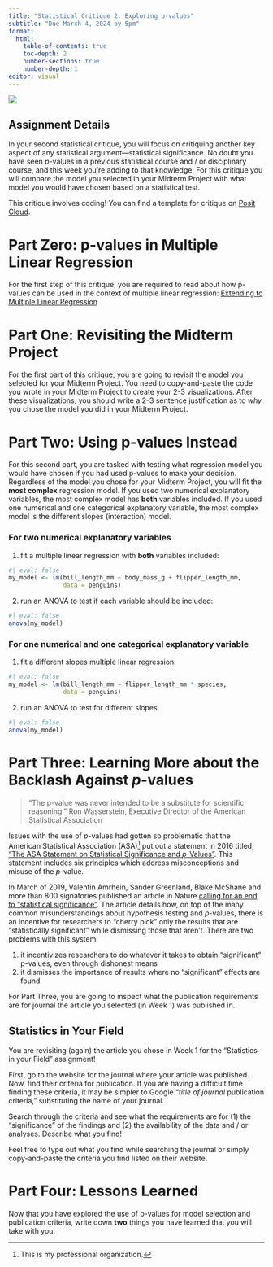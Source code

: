 ```yaml
---
title: "Statistical Critique 2: Exploring p-values"
subtitle: "Due March 4, 2024 by 5pm"
format: 
  html:
    table-of-contents: true
    toc-depth: 2
    number-sections: true
    number-depth: 1
editor: visual
---
```


![](images/significant.jpeg)

## Assignment Details

In your second statistical critique, you will focus on critiquing another key aspect of any statistical argument---statistical significance. No doubt you have seen $p$-values in a previous statistical course and / or disciplinary course, and this week you're adding to that knowledge. For this critique you will compare the model you selected in your Midterm Project with what model you would have chosen based on a statistical test.

This critique involves coding! You can find a template for critique on [Posit Cloud](https://posit.cloud/).

# Part Zero: p-values in Multiple Linear Regression

For the first step of this critique, you are required to read about how p-values can be used in the context of multiple linear regression: [Extending to Multiple Linear Regression](../weeks/chapters/week-8-reading-mlr.qmd "Extending to Multiple Linear Regression")

# Part One: Revisiting the Midterm Project

For the first part of this critique, you are going to revisit the model you selected for your Midterm Project. You need to copy-and-paste the code you wrote in your Midterm Project to create your 2-3 visualizations. After these visualizations, you should write a 2-3 sentence justification as to *why* you chose the model you did in your Midterm Project.

# Part Two: Using p-values Instead

For this second part, you are tasked with testing what regression model you would have chosen if you had used p-values to make your decision. Regardless of the model you chose for your Midterm Project, you will fit the **most complex** regression model. If you used two numerical explanatory variables, the most complex model has **both** variables included. If you used one numerical and one categorical explanatory variable, the most complex model is the different slopes (interaction) model.

### For two numerical explanatory variables

1.  fit a multiple linear regression with **both** variables included:

```r
#| eval: false
my_model <- lm(bill_length_mm ~ body_mass_g + flipper_length_mm, 
               data = penguins)
```

2.  run an ANOVA to test if each variable should be included:

```r
#| eval: false
anova(my_model)
```

### For one numerical and one categorical explanatory variable

1.  fit a different slopes multiple linear regression:

```r
#| eval: false
my_model <- lm(bill_length_mm ~ flipper_length_mm * species, 
               data = penguins)
```

2.  run an ANOVA to test for different slopes

```r
#| eval: false
anova(my_model)
```

<!-- # Part Three: Learning More about Misuses of $p$-values -->

<!-- For this section, you are required to: -->

<!-- 1.  read the American Statistical Association's statement on $p$-values and statistical significance -->

<!-- 2.  note what misinterpretations you believe apply your excerpt (from Part One) **and** why -->

<!-- ::: callout-tip -->

<!-- # Justification -->

<!-- Note, you are required to *justify* why you believe the selected misinterpretations apply to your article's statistical argument(s). -->

<!-- ::: -->

# Part Three: Learning More about the Backlash Against $p$-values

> "The p-value was never intended to be a substitute for scientific reasoning." Ron Wasserstein, Executive Director of the American Statistical Association

Issues with the use of $p$-values had gotten so problematic that the American Statistical Association (ASA)[^1] put out a statement in 2016 titled, ["The ASA Statement on Statistical Significance and $p$-Values"](https://www.amstat.org/asa/files/pdfs/P-ValueStatement.pdf). This statement includes six principles which address misconceptions and misuse of the $p$-value.

[^1]: This is my professional organization.

In March of 2019, Valentin Amrhein, Sander Greenland, Blake McShane and more than 800 signatories published an article in Nature [calling for an end to "statistical significance"](https://www.nature.com/articles/d41586-019-00857-9). The article details how, on top of the many common misunderstandings about hypothesis testing and $p$-values, there is an incentive for researchers to "cherry pick" only the results that are "statistically significant" while dismissing those that aren't. There are two problems with this system:

1.  it incentivizes researchers to do whatever it takes to obtain "significant" p-values, even through dishonest means
2.  it dismisses the importance of results where no "significant" effects are found

<!-- > "Over time it appears the p-value has become a gatekeeper for whether work is publishable. This apparent editorial bias leads to the 'file-drawer effect,' in which research with statistically significant outcomes are much more likely to get published, while other work that might well be just as important scientifically is never seen in print. It also leads to practices called by such names as 'p-hacking' and 'data dredging' that emphasize the search for small p-values over other statistical and scientific reasoning." -->

<!-- > -->

<!-- > Jessica Utts, President of the American Statistical Association -->

For Part Three, you are going to inspect what the publication requirements are for journal the article you selected (in Week 1) was published in. 

:::{.callout-tip}
# Statistics in Your Field
You are revisiting (again) the article you chose in Week 1 for the "Statistics in your Field" assignment! 
:::

First, go to the website for the journal where your article was published. Now, find their criteria for publication. If you are having a difficult time finding these criteria, it may be simpler to Google "*title of journal* publication criteria," substituting the name of your journal.

Search through the criteria and see what the requirements are for (1) the "significance" of the findings and (2) the availability of the data and / or analyses. Describe what you find!

::: callout-tip
Feel free to type out what you find while searching the journal or simply copy-and-paste the criteria you find listed on their website.
:::

# Part Four: Lessons Learned

Now that you have explored the use of p-values for model selection and publication criteria, write down **two** things you have learned that you will take with you.
